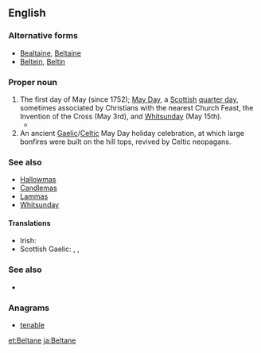 ==English==
{{wikipedia}}

===Alternative forms===
* [[Bealtaine]], [[Beltaine]]
* [[Beltein]], [[Beltin]]
<!--
please format and uncomment:
===Etymology===
From the Celtic ''*belo-tanos'' "bright fire".
-->

===Proper noun===
{{en-proper noun}}

# The first day of May (since 1752); [[May Day]], a [[Scottish]] [[quarter day]], sometimes associated by Christians with the nearest Church Feast, the Invention of the Cross (May 3rd), and [[Whitsunday]] (May 15th).
#* {{quote-book
|year=1424
|year_published=1597
|author=[[w:James I of Scotland|James I of Scotland]]
|by=
|title=The lawes and actes of parliament maid be King James the first and his successours kinges of Scotland
|url=http://books.google.com/books?id=OiNFAAAAcAAJ&pg=PP17
|original=
|chapter=
|section=
|isbn=
|edition=Edinburgh
|publisher=[[w:Robert Waldegrave|Robert Waldegrave]]
|location=
|editor=
|volume=
|page=A3
|passage=And quhair it be tainted that they big, and the Birdes be flowin, and the nest be funden in the Trees at '''''Beltane''''' the trees sal be foirfaulted to the King (bot gif they be redeemed fra him, throw them that they first perteined to) and hewin downe, and siue schillings to the King is unlaw.
}}
# An ancient [[Gaelic]]/[[Celtic]] May Day holiday celebration, at which large bonfires were built on the hill tops, revived by Celtic neopagans.

===See also===
* [[Hallowmas]]
* [[Candlemas]]
* [[Lammas]]
* [[Whitsunday]]

====Translations====
{{trans-top|holiday}}
* Irish: {{t|ga|Lá Bealtaine|m}}
* Scottish Gaelic: {{t|gd|Là Bealltainn|m}}, {{t|gd|Là Buidhe Bealltainn|m}}, {{t|gd|Bealltainn|f}}
{{trans-mid}}
{{trans-bottom}}

===See also===
* {{list:Wiccan Sabbats/en}}

===Anagrams===
* [[tenable#English|tenable]]

[[et:Beltane]]
[[ja:Beltane]]